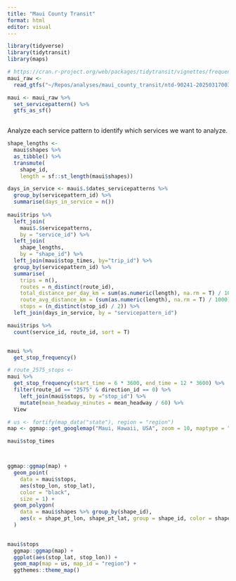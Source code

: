 ```yaml
---
title: "Maui County Transit"
format: html
editor: visual
---
```


```r
library(tidyverse)
library(tidytransit)
library(maps)

# https://cran.r-project.org/web/packages/tidytransit/vignettes/frequency.html
maui_raw <- 
  read_gtfs("~/Repos/analyses/maui_county_transit/ntd-90241-202503170030.zip")

maui <- maui_raw %>%
  set_servicepattern() %>%
  gtfs_as_sf()
  
```

Analyze each service pattern to identify which services we want to analyze.

```r
shape_lengths <- 
  maui$shapes %>%
  as_tibble() %>%
  transmute(
    shape_id,
    length = sf::st_length(maui$shapes))

days_in_service <- maui$.$dates_servicepatterns %>% 
  group_by(servicepattern_id) %>% 
  summarise(days_in_service = n())
  
maui$trips %>%
  left_join(
    maui$.$servicepatterns,
    by = "service_id") %>%
  left_join(
    shape_lengths,
    by = "shape_id") %>%
  left_join(maui$stop_times, by="trip_id") %>%
  group_by(servicepattern_id) %>% 
  summarise(
    trips = n(), 
    routes = n_distinct(route_id),
    total_distance_per_day_km = sum(as.numeric(length), na.rm = T) / 1000,
    route_avg_distance_km = (sum(as.numeric(length), na.rm = T) / 1000) / (trips * routes),
    stops = (n_distinct(stop_id) / 2)) %>%
  left_join(days_in_service, by = "servicepattern_id")
```

```r

maui$trips %>%
  count(service_id, route_id, sort = T)


maui %>%
  get_stop_frequency()

# route_2575_stops <- 
maui %>%
  get_stop_frequency(start_time = 6 * 3600, end_time = 12 * 3600) %>%
  filter(route_id == "2575" & direction_id == 0) %>%
    left_join(maui$stops, by ="stop_id") %>% 
    mutate(mean_headway_minutes = mean_headway / 60) %>%
  View
```

```r
# us <- fortify(map_data("state"), region = "region")
map <- ggmap::get_googlemap("Maui, Hawaii, USA", zoom = 10, maptype = "terrain")

maui$stop_times



ggmap::ggmap(map) +
  geom_point(
    data = maui$stops, 
    aes(stop_lon, stop_lat),
    color = "black",
    size = 1) +
  geom_polygon(
    data = maui$shapes %>% group_by(shape_id),
    aes(x = shape_pt_lon, shape_pt_lat, group = shape_id, color = shape_id)
  )
  

maui$stops 
  ggmap::ggmap(map) + 
  ggplot(aes(stop_lat, stop_lon)) + 
  geom_map(map = us, map_id = "region") + 
  ggthemes::theme_map()
```
